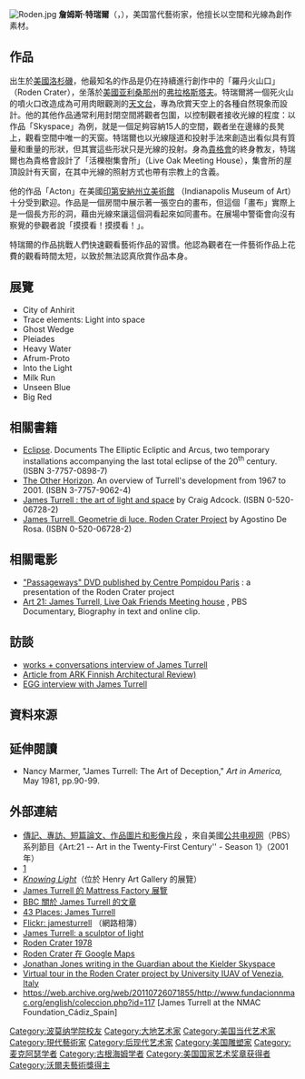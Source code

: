 {{Infobox Artist
| subject_name = 詹姆斯·特瑞爾
| birthname = 
| english_name = James Turrell
| other_name = 
| name = 
| sex = 
| image_name = 
| image_caption = 
| date_of_birth = {{birth date and age|1943|5|6}}
| place_of_birth = {{USA}}[[加州|加州]][[洛杉磯|洛杉磯]]
| date_of_death = 
| place_of_death = 
| alma_mater = [[波莫納學院|波莫納學院]]
| nationality = {{USA}}
| field = [[裝置藝術|裝置藝術]]
| famous works = [[Roden_Crater|Roden Crater]]、Acton
|}}
[[Image:Roden.jpg|thumb]]
'''詹姆斯·特瑞爾'''（{{lang-en|'''James Turrel'''l}}，{{bd|1943年|5月6日}}），美国當代藝術家，他擅长以空間和光線為創作素材。

== 作品 ==
出生於[[美國|美國]][[洛杉磯|洛杉磯]]，他最知名的作品是仍在持續進行創作中的「羅丹火山口」（Roden Crater），坐落於[[美國|美國]][[亚利桑那州|亚利桑那州]]的[[弗拉格斯塔夫_(亚利桑那州)|弗拉格斯塔夫]]。特瑞爾將一個死火山的噴火口改造成為可用肉眼觀測的[[天文台|天文台]]，專為欣賞天空上的各種自然現象而設計。他的其他作品通常利用封閉空間將觀者包圍，以控制觀者接收光線的程度：以作品「Skyspace」為例，就是一個足夠容納15人的空間，觀者坐在邊緣的長凳上，觀看空間中唯一的天窗。特瑞爾也以光線隧道和投射手法來創造出看似具有質量和重量的形狀，但其實這些形狀只是光線的投射。身為[[貴格會|貴格會]]的終身教友，特瑞爾也為貴格會設計了「活櫟樹集會所」（Live Oak Meeting House），集會所的屋頂設計有天窗，在其中光線的照射方式也帶有宗教上的含義。

他的作品「Acton」在美國[[印第安納州立美術館|印第安納州立美術館]] （Indianapolis Museum of Art）十分受到歡迎。作品是一個房間中展示著一張空白的畫布，但這個「畫布」實際上是一個長方形的洞，藉由光線來讓這個洞看起來如同畫布。在展場中警衛會向沒有察覺的參觀者說「摸摸看！摸摸看！」。

特瑞爾的作品挑戰人們快速觀看藝術作品的習慣。他認為觀者在一件藝術作品上花費的觀看時間太短，以致於無法認真欣賞作品本身。
{{cquote|我覺得我的作品是為了一個人、一個個體而創作。你可以說那個人就是我，但這並不是事實。這是給一個理想中的觀賞者。有時候在觀看某些東西的時候，我會有點急躁。當蒙娜麗莎在洛杉磯展出時，我只看了13秒。但是，你知道的，現在有一個慢食運動。或許我們可以來個慢藝術運動，花一個小時（來欣賞作品）。<ref>{{citation | title= In Their Words: James Turrell and Andy Goldsworthy  | author=Sarah Douglas | publisher=ARTINFO  | year=2005 | date= October 24, 2005 | url=http://www.artinfo.com/news/story/1365/in-their-words-james-turrell-and-andy-goldsworthy/ | accessdate=2008-04-21 }}</ref>}}

== 展覽 ==
* City of Anhirit
* Trace elements: Light into space
* Ghost Wedge
* Pleiades
* Heavy Water
* Afrum-Proto
* Into the Light
* Milk Run
* Unseen Blue
* Big Red
<!--
==Skyspace 坐落地點==
* ''Sky Pesher'，美國[[明尼阿波利斯|明尼阿波利斯]][[Walker_Art_Center|Walker Art Center]]
* ''Untitled''，澳洲[[萨尔茨堡|萨尔茨堡]]現代美術館（Museum of Modern Art）
* ''Kielder Skyspace''，英格蘭[[諾森伯蘭郡|諾森伯蘭郡]]
* ''Tending, (Blue)''，美國[[得克萨斯州|得克萨斯州]][[達拉斯|達拉斯]]納許雕塑中心（Nasher Sculpture Center）
* ''Meeting'', 1986, [[P.S._1_Contemporary_Art_Center|P.S. 1 Contemporary Art Center]], [[Queens|Queens]], New York City, New York, U.S.
* ''Blue Pesher'', 1999, [http://www.cheekwood.org Cheekwood], [[Nashville,_Tennessee|Nashville, Tennessee]], U.S.
* ''Live Oak Friends Meeting'', 2001, [http://www.friendshouston.org Live Oak Friends Meeting], [[Houston|Houston]], [[Texas|Texas]], U.S.
* ''Knight Rise'', 2001, Scottsdale Museum of Contemporary Art, [[Scottsdale,_Arizona|Scottsdale, Arizona]], U.S.
* ''Upper School Lighting'' 2003 [[Greenwich_Academy|Greenwich Academy]]
* ''Light Reign'', 2003, [[Henry_Art_Gallery|Henry Art Gallery]], [[Seattle,_Washington|Seattle, Washington]], U.S.
* ''Above Horizon'', 2004, [[Goldstein_Residence|Goldstein Residence]], [[Beverly_Hills,_California|Beverly Hills, California]], U.S.
* ''Blue Planet Sky'', 2004, [http://www.kanazawa21.jp/en/index.html 21st Century Museum of Contemporary Art], [[Kanazawa,_Ishikawa|Kanazawa]], Japan
* ''Three Gems'', 2005, [[de_Young_Museum|de Young Museum]], [[San_Francisco|San Francisco]], U.S.
* ''Untitled'', 2005, [[University_of_Illinois_at_Chicago|University of Illinois at Chicago]], U.S.
* ''Deer Shelter'', 2006, [[Yorkshire_Sculpture_Park|Yorkshire Sculpture Park]], England
* ''Roden Crater'', [[Flagstaff,_Arizona|Flagstaff, Arizona]], U.S.
* ''Dividing the Light'', 2007, [[Pomona_College|Pomona College]], [[Claremont,_California|Claremont, California]], U.S.
* Norman and Norah Stone estate, [[Calistoga,_California|Calistoga, California]], U.S.
* ''Third Breath, 2005'', 2009, [http://www.lichtkunst-unna.de Zentrum für internationale Lichtkunst Unna], [[Unna|Unna]], Germany
*''Space That Sees'' [[Israel_Museum|Israel Museum]], [[Jerusalem|Jerusalem]], [[Israel|Israel]] <ref>[http://cas.uchicago.edu/workshops/mehat/past_conferences/Gonzalez.pdf James Turrell]</ref>
*"''Second Wind 2005''", 2009, Fundación NMAC http://www.fundacionnmac.org, Vejer de la Frontera (Cádiz), Spain
-->
== 相關書籍 ==
* <u>Eclipse</u>.  Documents The Elliptic Ecliptic and Arcus, two temporary installations accompanying the last total eclipse of the 20<sup>th</sup> century. (ISBN 3-7757-0898-7)
* <u>The Other Horizon</u>.  An overview of Turrell's development from 1967 to 2001. (ISBN 3-7757-9062-4)
* <u>James Turrell : the art of light and space</u> by Craig Adcock. (ISBN 0-520-06728-2)
* <u>James Turrell. Geometrie di luce. Roden Crater Project</u> by Agostino De Rosa. (ISBN 0-520-06728-2)

== 相關電影 ==
* [http://www.centrepompidou.fr/Pompidou/Edition.nsf/0/2EDFF997057F983BC1257122005540AB?OpenDocument&sessionM=6.3.2&L=2 "Passageways" DVD published by Centre Pompidou Paris] {{Wayback|url=http://www.centrepompidou.fr/Pompidou/Edition.nsf/0/2EDFF997057F983BC1257122005540AB?OpenDocument&sessionM=6.3.2&L=2 |date=20070311035825 }} : a presentation of the Roden Crater project
* [http://www.pbs.org/art21/artists/turrell/clip2.html Art 21: James Turrell, Live Oak Friends Meeting house] {{Wayback|url=http://www.pbs.org/art21/artists/turrell/clip2.html |date=20110921080926 }}, PBS Documentary, Biography in text and online clip.

== 訪談 ==
* [https://web.archive.org/web/20060904093532/http://www.conversations.org/99-1-turrell.htm works + conversations interview of James Turrell]
* [https://web.archive.org/web/20050406135607/http://home.sprynet.com/~mindweb/page44.htm Article from ARK Finnish Architectural Review)]
* [http://www.pbs.org/wnet/egg/215/turrell/interview_content_1.html EGG interview with James Turrell] {{Wayback|url=http://www.pbs.org/wnet/egg/215/turrell/interview_content_1.html |date=20141007035426 }}

== 資料來源 ==
<references/>

== 延伸閱讀 ==
* Nancy Marmer, "James Turrell: The Art of Deception," ''Art in America,'' May 1981, pp.90-99.

== 外部連結 ==
* [http://www.pbs.org/art21/artists/turrell/ 傳記、專訪、短篇論文、作品圖片和影像片段] {{Wayback|url=http://www.pbs.org/art21/artists/turrell/ |date=20111026053054 }}，來自美國[[公共广播电视公司|公共电视网]]（PBS）系列節目《Art:21 -- Art in the Twenty-First Century''  - Season 1》（2001年）
* [http://www.bakerIE.org] {{Wayback|url=http://www.bakerie.org/ |date=20210227192527 }}
* [https://web.archive.org/web/20080925172934/http://www.henryart.org/pastex/pastex2003.htm#turrell ''Knowing Light'']（位於 Henry Art Gallery 的展覽）
* [https://web.archive.org/web/20131022141051/http://www.mattress.org/index.cfm?event=ShowArtist&eid=45&id=216&c=Permanent James Turrell 的 Mattress Factory 展覽]
* [http://www.bbc.co.uk/worldservice/arts/highlights/001102_turrell.shtml BBC 關於 James Turrell 的文章] {{Wayback|url=http://www.bbc.co.uk/worldservice/arts/highlights/001102_turrell.shtml |date=20210505162402 }}
* [https://web.archive.org/web/20070312151733/http://www.43places.com/tag/james+turrell 43 Places: James Turrell]
* [http://www.flickr.com/photos/tags/jamesturrell Flickr: jamesturrell] {{Wayback|url=http://www.flickr.com/photos/tags/jamesturrell |date=20120728080226 }}（網路相簿）
* [http://d-sites.net/english/turrell.htm  James Turrell: a sculptor of light] {{Wayback|url=http://d-sites.net/english/turrell.htm |date=20141204221640 }}
* [http://www.lasersol.com/art/turrell/roden_crater.html Roden Crater 1978] {{Wayback|url=http://www.lasersol.com/art/turrell/roden_crater.html |date=20210424102933 }}
* [http://maps.google.com/maps?f=q&hl=en&geocode=&q=35.425350,+-111.258950&ie=UTF8&ll=35.425288,-111.258888&spn=0.099736,0.158787&t=k&z=13&iwloc=addr&om=1 Roden Crater 在 Google Maps]
* [http://arts.guardian.co.uk/reviews/story/0,,702673,00.html  Jonathan Jones writing in the Guardian about the Kielder Skyspace]
* [https://web.archive.org/web/20080927224947/http://iuav.inet2.it/dpa/video/2007/turrell_animazione/turrell_animazione.html Virtual tour in the Roden Crater project by University IUAV of Venezia, Italy]
* https://web.archive.org/web/20110726071855/http://www.fundacionnmac.org/english/coleccion.php?id=117  [James Turrell at the NMAC Foundation_Cádiz_Spain]

{{沃尔夫艺术奖}}
{{Authority control}}
{{DEFAULTSORT:Turrell, James}}
[[Category:波莫纳学院校友|Category:波莫纳学院校友]]
[[Category:大地艺术家|Category:大地艺术家]]
[[Category:美国当代艺术家|Category:美国当代艺术家]]
[[Category:現代藝術家|Category:現代藝術家]]
[[Category:后现代艺术家|Category:后现代艺术家]]
[[Category:美国雕塑家|Category:美国雕塑家]]
[[Category:麦克阿瑟学者|Category:麦克阿瑟学者]]
[[Category:古根海姆学者|Category:古根海姆学者]]
[[Category:美国国家艺术奖章获得者|Category:美国国家艺术奖章获得者]]
[[Category:沃爾夫藝術獎得主|Category:沃爾夫藝術獎得主]]